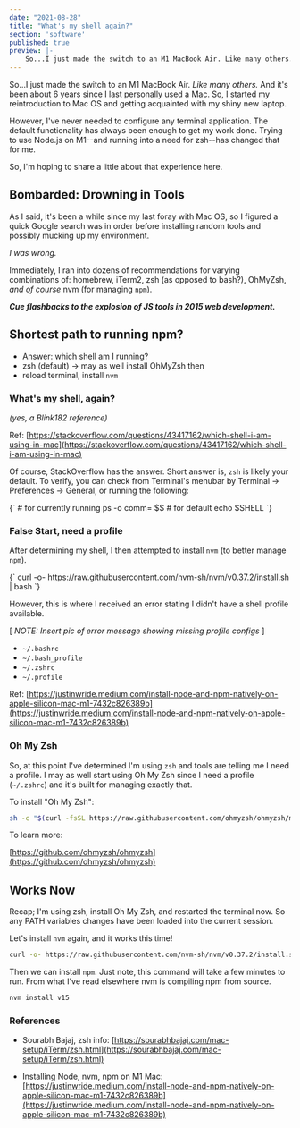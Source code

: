 ```yaml
---
date: "2021-08-28"
title: "What's my shell again?"
section: 'software'
published: true
preview: |-
    So...I just made the switch to an M1 MacBook Air. Like many others. And it's been about 6 years since I last personally used a Mac. So, I started my reintroduction to Mac OS and getting acquainted with my shiny new laptop. However, I've never needed to configure any terminal application. The default functionality has always been enough to get my work done. Trying to use Node.js on M1--and running into a need for zsh--has changed that for me.
---
```




So...I just made the switch to an M1 MacBook Air. _Like many others._ And it's been about 6 years since I last personally used a Mac. So, I started my reintroduction to Mac OS and getting acquainted with my shiny new laptop.

However, I've never needed to configure any terminal application. The default functionality has always been enough to get my work done. Trying to use Node.js on M1--and running into a need for zsh--has changed that for me.

So, I'm hoping to share a little about that experience here.


## Bombarded: Drowning in Tools

As I said, it's been a while since my last foray with Mac OS, so I figured a quick Google search was in order before installing random tools and possibly mucking up my environment. 

_I was wrong._

Immediately, I ran into dozens of recommendations for varying combinations of: homebrew, iTerm2, zsh (as opposed to bash?), OhMyZsh, _and of course_ nvm (for managing `npm`).

**_Cue flashbacks to the explosion of JS tools in 2015 web development._**


## Shortest path to running npm?

- Answer: which shell am I running?
- zsh (default) -> may as well install OhMyZsh then
- reload terminal, install `nvm`


### What's my shell, again?

_(yes, a Blink182 reference)_

Ref: [https://stackoverflow.com/questions/43417162/which-shell-i-am-using-in-mac](https://stackoverflow.com/questions/43417162/which-shell-i-am-using-in-mac)

Of course, StackOverflow has the answer. Short answer is, `zsh` is likely your default. To verify, you can check from Terminal's menubar by Terminal -> Preferences -> General, or running the following:

<MyHighlighter language="bash">
{`
# for currently running
ps -o comm= $$
# for default
echo $SHELL
`}
</MyHighlighter>


### False Start, need a profile

After determining my shell, I then attempted to install `nvm` (to better manage `npm`).

<MyHighlighter language="bash">
{`
curl -o- https://raw.githubusercontent.com/nvm-sh/nvm/v0.37.2/install.sh | bash
`}
</MyHighlighter>

However, this is where I received an error stating I didn't have a shell profile available.

[ *NOTE: Insert pic of error message showing missing profile configs* ]

- `~/.bashrc`
- `~/.bash_profile`
- `~/.zshrc`
- `~/.profile`

Ref: [https://justinwride.medium.com/install-node-and-npm-natively-on-apple-silicon-mac-m1-7432c826389b](https://justinwride.medium.com/install-node-and-npm-natively-on-apple-silicon-mac-m1-7432c826389b)


### Oh My Zsh

So, at this point I've determined I'm using `zsh` and tools are telling me I need a profile. I may as well start using Oh My Zsh since I need a profile (`~/.zshrc`) and it's built for managing exactly that.

To install "Oh My Zsh":

```bash
sh -c "$(curl -fsSL https://raw.githubusercontent.com/ohmyzsh/ohmyzsh/master/tools/install.sh)"
```

To learn more:

[https://github.com/ohmyzsh/ohmyzsh](https://github.com/ohmyzsh/ohmyzsh)


## Works Now

Recap; I'm using zsh, install Oh My Zsh, and restarted the terminal now. So any PATH variables changes have been loaded into the current session.

Let's install `nvm` again, and it works this time!

```bash
curl -o- https://raw.githubusercontent.com/nvm-sh/nvm/v0.37.2/install.sh | bash
```

Then we can install `npm`. Just note, this command will take a few minutes to run. From what I've read elsewhere nvm is compiling npm from source.

```bash
nvm install v15
```



### References

- Sourabh Bajaj, zsh info: [https://sourabhbajaj.com/mac-setup/iTerm/zsh.html](https://sourabhbajaj.com/mac-setup/iTerm/zsh.html)

- Installing Node, nvm, npm on M1 Mac: [https://justinwride.medium.com/install-node-and-npm-natively-on-apple-silicon-mac-m1-7432c826389b](https://justinwride.medium.com/install-node-and-npm-natively-on-apple-silicon-mac-m1-7432c826389b)